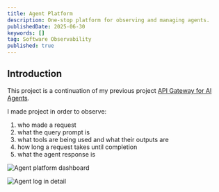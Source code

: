 ```yaml
---
title: Agent Platform
description: One-stop platform for observing and managing agents.
publishedDate: 2025-06-30
keywords: []
tag: Software Observability
published: true
---
```


## Introduction

This project is a continuation of my previous project [API Gateway for AI Agents](/works/api-gateway-for-ai-agents).

I made project in order to observe:
1. who made a request
2. what the query prompt is
3. what tools are being used and what their outputs are
4. how long a request takes until completion
5. what the agent response is

![Agent platform dashboard](/assets/works/agent-platform/dashboard.png "Agent platform dashboard")

![Agent log in detail](/assets/works/agent-platform/log-detail.png "Agent log in detail")